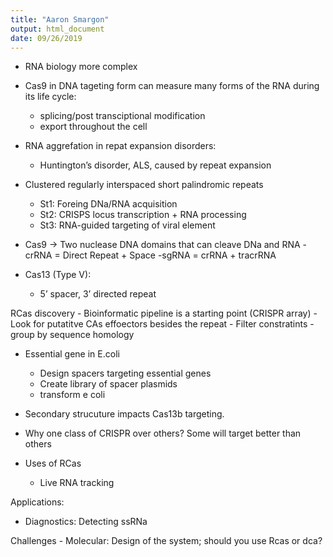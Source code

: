 ```yaml
---
title: "Aaron Smargon"
output: html_document
date: 09/26/2019
---
```



- RNA biology more complex
- Cas9 in DNA tageting form can measure many forms of the RNA during its life cycle:
  - splicing/post transciptional modification
  - export throughout the cell

- RNA aggrefation in repat expansion disorders:
  - Huntington's disorder, ALS, caused by repeat expansion
  
- Clustered regularly interspaced short palindromic repeats
  - St1: Foreing DNa/RNA acquisition
  - St2: CRISPS locus transcription + RNA processing
  - St3: RNA-guided targeting of viral element
  
- Cas9 -> Two nuclease DNA domains that can cleave DNa and RNA
-crRNA = Direct Repeat + Space
-sgRNA = crRNA + tracrRNA


- Cas13 (Type V):
  - 5' spacer, 3' directed repeat


RCas discovery
- Bioinformatic pipeline is a starting point (CRISPR array)
- Look for putatitve CAs effoectors besides the repeat
- Filter constratints
- group by sequence homology


- Essential gene in E.coli
  - Design spacers targeting essential genes
  - Create library of spacer plasmids
  - transform e coli 


- Secondary strucuture impacts Cas13b targeting.

- Why one class of CRISPR over others? Some will target better than others


- Uses of RCas
    - Live RNA tracking
    
    
Applications:

- Diagnostics: Detecting ssRNa


Challenges
 - Molecular: Design of the system; should you use Rcas or dca?